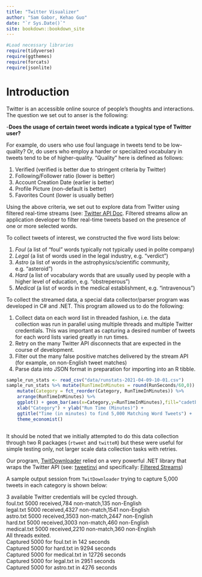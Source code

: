 ```yaml
--- 
title: "Twitter Visualizer"
author: "Sam Gabor, Kehao Guo"
date: "`r Sys.Date()`"
site: bookdown::bookdown_site
---
```


```r
#Load necessary libraries
require(tidyverse)
require(ggthemes)
require(forcats)
require(jsonlite)

```

# Introduction

Twitter is an accessible online source of people's thoughts and interactions. The question we set out to anser is the following:

-**Does the usage of certain tweet words indicate a typical type of Twitter user?**

For example, do users who use foul language in tweets tend to be low-quality? Or, do users who employ a harder or specialized vocabulary in tweets tend to be of higher-quality. "Quality" here is defined as follows:

1) Verified (verified is better due to stringent criteria by Twitter)
2) Following/Follower ratio (lower is better)
3) Account Creation Date (earlier is better)
4) Profile Picture (non-default is better)
5) Favorites Count (lower is usually better)

Using the above criteria, we set out to explore data from Twitter using filtered real-time streams (see: [Twitter API Doc](https://developer.twitter.com/en/docs/twitter-api/v1/tweets/filter-realtime/api-reference/post-statuses-filter). Filtered streams allow an application developer to filter real-time tweets based on the presence of one or more selected words. 

To collect tweets of interest, we constructed the five word lists below:

1) *Foul* (a list of "foul" words typically not typically used in polite company)
2) *Legal* (a list of words used in the legal industry, e.g. "verdict")
3) *Astro* (a list of words in the astrophysics/scientific community, e.g. "asteroid")
4) *Hard* (a list of vocabulary words that are usually used by people with a higher level of education, e.g. "obstreperous")
5) *Medical* (a list of words in the medical establishment, e.g. "intravenous")

To collect the streamed data, a special data collector/parser program was developed in C# and .NET. This program allowed us to do the following:

1) Collect data on each word list in threaded fashion, i.e. the data collection was run in parallel using multiple threads and multiple Twitter credentials. This was important as capturing a desired number of tweets for each word lists varied greatly in run times.
2) Retry on the many Twitter API disconnects that are expected in the course of development.
3) Filter out the many false positive matches delivered by the stream API (for example, on non-English tweet matches)
4) Parse data into JSON format in preparation for importing into an R tibble.

```r
sample_run_stats <- read_csv("data/runstats-2021-04-09-10-01.csv")
sample_run_stats %>% mutate(RunTimeInMinutes = round(RunSeconds/60,0)) %>% 
    mutate(Category = fct_reorder(Category, RunTimeInMinutes)) %>% 
    arrange(RunTimeInMinutes) %>% 
    ggplot() + geom_bar(aes(x=Category,y=RunTimeInMinutes),fill="cadetblue3",color="black", stat="identity") +
    xlab("Category") + ylab("Run Time (Minutes)") +
    ggtitle("Time (in minutes) to find 5,000 Matching Word Tweets") +
    theme_economist()
    
```


It should be noted that we initially attempted to do this data collection through two R packages (`rtweet` and `twitteR`) but these were useful for simple testing only, not larger scale data collection tasks with retries.

Our program, [TwitDownloader](https://github.com/atsats/TwitDownloader) relied on a very powerful .NET library that wraps the Twitter API (see: [tweetinvi](https://github.com/linvi/tweetinvi) and specifically: [Filtered Streams](https://linvi.github.io/tweetinvi/dist/streams-v1.1/filtered-stream.html))

A sample output session from `TwitDownloader` trying to capture 5,000 tweets in each category is shown below:

3 available Twitter credentials will be cycled through.  
foul.txt 5000 received,784 non-match,135 non-English  
legal.txt 5000 received,4327 non-match,1541 non-English  
astro.txt 5000 received,3503 non-match,2447 non-English  
hard.txt 5000 received,3003 non-match,460 non-English  
medical.txt 5000 received,2210 non-match,360 non-English  
All threads exited.  
Captured 5000 for foul.txt in 142 seconds  
Captured 5000 for hard.txt in 9294 seconds  
Captured 5000 for medical.txt in 12726 seconds  
Captured 5000 for legal.txt in 2951 seconds  
Captured 5000 for astro.txt in 4276 seconds

